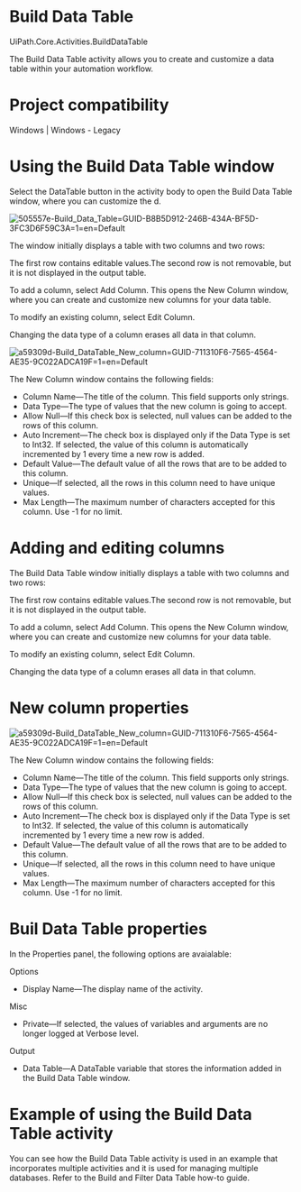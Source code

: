 ﻿# Build Data Table

UiPath.Core.Activities.BuildDataTable

The Build Data Table activity allows you to create and customize a data table within your automation workflow.

# Project compatibility

Windows | Windows - Legacy

# Using the Build Data Table window

Select the DataTable button in the activity body to open the Build Data Table window, where you can customize the d.

![505557e-Build_Data_Table=GUID-B8B5D912-246B-434A-BF5D-3FC3D6F59C3A=1=en=Default](/images/505557e-Build_Data_Table=GUID-B8B5D912-246B-434A-BF5D-3FC3D6F59C3A=1=en=Default.png)

The window initially displays a table with two columns and two rows:

The first row contains editable values.The second row is not removable, but it is not displayed in the output table.

To add a column, select Add Column. This opens the New Column window, where you can create and customize new columns for your data table.

To modify an existing column, select Edit Column.

Changing the data type of a column erases all data in that column.

![a59309d-Build_DataTable_New_column=GUID-711310F6-7565-4564-AE35-9C022ADCA19F=1=en=Default](/images/a59309d-Build_DataTable_New_column=GUID-711310F6-7565-4564-AE35-9C022ADCA19F=1=en=Default.png)

The New Column window contains the following fields:

* Column Name—The title of the column. This field supports only strings.
* Data Type—The type of values that the new column is going to accept.
* Allow Null—If this check box is selected, null values can be added to the rows of this column.
* Auto Increment—The check box is displayed only if the Data Type is set to Int32. If selected, the value of this column is automatically incremented by 1 every time a new row is added.
* Default Value—The default value of all the rows that are to be added to this column.
* Unique—If selected, all the rows in this column need to have unique values.
* Max Length—The maximum number of characters accepted for this column. Use -1 for no limit.

# Adding and editing columns

The Build Data Table window initially displays a table with two columns and two rows:

The first row contains editable values.The second row is not removable, but it is not displayed in the output table.

To add a column, select Add Column. This opens the New Column window, where you can create and customize new columns for your data table.

To modify an existing column, select Edit Column.

Changing the data type of a column erases all data in that column.

# New column properties

![a59309d-Build_DataTable_New_column=GUID-711310F6-7565-4564-AE35-9C022ADCA19F=1=en=Default](/images/a59309d-Build_DataTable_New_column=GUID-711310F6-7565-4564-AE35-9C022ADCA19F=1=en=Default.png)

The New Column window contains the following fields:

* Column Name—The title of the column. This field supports only strings.
* Data Type—The type of values that the new column is going to accept.
* Allow Null—If this check box is selected, null values can be added to the rows of this column.
* Auto Increment—The check box is displayed only if the Data Type is set to Int32. If selected, the value of this column is automatically incremented by 1 every time a new row is added.
* Default Value—The default value of all the rows that are to be added to this column.
* Unique—If selected, all the rows in this column need to have unique values.
* Max Length—The maximum number of characters accepted for this column. Use -1 for no limit.



# Buil Data Table properties

In the Properties panel, the following options are avaialable:

Options

* Display Name—The display name of the activity.

Misc

* Private—If selected, the values of variables and arguments are no longer logged at Verbose level.

Output

* Data Table—A DataTable variable that stores the information added in the Build Data Table window.

# Example of using the Build Data Table activity

You can see how the Build Data Table activity is used in an example that incorporates multiple activities and it is used for managing multiple databases. Refer to the Build and Filter Data Table how-to guide.
